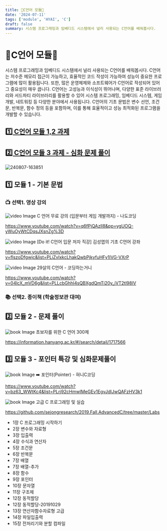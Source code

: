 ```yaml
---
title: 🔧C언어 모듈🔧
date: '2024-07-11'
tags: ['module', 'HYAI', 'C']
draft: false
summary: 시스템 프로그래밍과 임베디드 시스템에서 널리 사용되는 C언어를 배워봅시다.
---
```


# 🔧C언어 모듈🔧

시스템 프로그래밍과 임베디드 시스템에서 널리 사용되는 C언어를 배워봅시다. C언어는 저수준 메모리 접근이 가능하고, 효율적인 코드 작성이 가능하여 성능이 중요한 프로그램에 많이 활용됩니다. 또한, 많은 운영체제와 소프트웨어가 C언어로 작성되어 있어 그 중요성이 매우 큽니다. C언어는 고성능과 이식성이 뛰어나며, 다양한 표준 라이브러리와 서드파티 라이브러리를 활용할 수 있어 시스템 프로그래밍, 임베디드 시스템, 게임 개발, 네트워킹 등 다양한 분야에서 사용됩니다. C언어의 기초 문법은 변수 선언, 조건문, 반복문, 함수 정의 등을 포함하며, 이를 통해 효율적이고 성능 최적화된 프로그램을 개발할 수 있습니다.

## [1️⃣ C언어 모듈 1,2 과제](https://hanyangai.notion.site/1-C-1-2-8ac6bb0960f94bdb8d9eb5f330ad3397)

## [2️⃣ C언어 모듈 3 과제 - 심화 문제 풀이](https://hanyangai.notion.site/2-C-3-28a62ad2f7044d49948279b4e980fb4d)

![240807-163851](/posts/HYAI%20코딩%20챌린지/240807-163851.png)


## 1️⃣ 모듈 1 - 기본 문법

### 📺 선택1. 영상 강의

<img src="/static/images/module/c/m1/0.jpg" className="w-1/2 h-auto" alt="video Image" />
C 언어 무료 강의 (입문부터 게임 개발까지) - 나도코딩

https://www.youtube.com/watch?v=q6fPjQAzll8&pp=ygUOQ-yWuOyWtCDqsJXsnZg%3D

<img src="/static/images/module/c/m1/1.jpg" className="w-1/2 h-auto" alt="video Image" />
[Do it! C언어 입문 저자 직강] 김성엽의 기초 C언어 강좌

https://www.youtube.com/watch?v=flszoDfgwjc&list=PLiZvlxkcLhakQwbPjkyfuHFy1IVG-VXrP

<img src="/static/images/module/c/m1/3.jpg" className="w-1/2 h-auto" alt="video Image" />
29살의 C언어 - 코딩하는거니

https://www.youtube.com/watch?v=04lcX_mVD6g&list=PLLcbGhhl4sQBXgdQmTi20y_iVT2tl98lV

### 📚 선택2. 종이책 (학술정보관 대여)


## 2️⃣ 모듈 2 - 문제 풀이

<img src="/static/images/module/c/m2/0.jpg" className="w-1/3 h-auto" alt="book Image" />
초보자를 위한 C 언어 300제

https://information.hanyang.ac.kr/#/search/detail/1717566

## 3️⃣ 모듈 3 - 포인터 특강 및 심화문제풀이

<img src="/static/images/module/c/m3/0.jpg" className="w-1/2 h-auto" alt="book Image" />
➡️ 포인터(Pointer) - 혀니C코딩

https://www.youtube.com/watch?v=bz63_WWtKc4&list=PLrj92cHmwIMeGEv1EgvJdIJwQAFzHV3k1

<img src="/static/images/module/c/m3/1.png" className="w-1/2 h-auto" alt="book Image" />
고급 C 프로그래밍 및 실습

https://github.com/sejongresearch/2019.Fall.AdvancedC/tree/master/Labs

- 1장 C 프로그래밍 시작하기
- 2장 변수와 자료형
- 3장 입출력
- 4장 수식과 연산자
- 5장 조건문
- 6장 반복문
- 7장 배열
- 7장 배열-추가
- 8장 함수
- 9장 포인터
- 10장 문자열
- 11장 구조체
- 12장 동적할당
- 12장 동적할당-20191029
- 13장 연산자함수자료형 고급
- 14장 파일입출력
- 15장 전처리기와 분할 컴파일